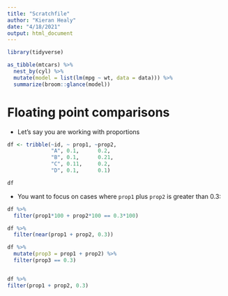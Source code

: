 ```yaml
---
title: "Scratchfile"
author: "Kieran Healy"
date: "4/18/2021"
output: html_document
---
```


```r
library(tidyverse)
```


```r
as_tibble(mtcars) %>%
  nest_by(cyl) %>%
  mutate(model = list(lm(mpg ~ wt, data = data))) %>%
  summarize(broom::glance(model))


```

# Floating point comparisons

- Let's say you are working with proportions

```r

df <- tribble(~id, ~ prop1, ~prop2,
              "A", 0.1,      0.2,
              "B", 0.1,      0.21, 
              "C", 0.11,     0.2,
              "D", 0.1,      0.1)
```

```r
df
```

- You want to focus on cases where `prop1` plus `prop2` is greater than 0.3:

```r
df %>% 
  filter(prop1*100 + prop2*100 == 0.3*100)
```

```r
df %>% 
  filter(near(prop1 + prop2, 0.3))

df %>% 
  mutate(prop3 = prop1 + prop2) %>% 
  filter(prop3 == 0.3)


df %>% 
filter(prop1 + prop2, 0.3)

```

```r

```

